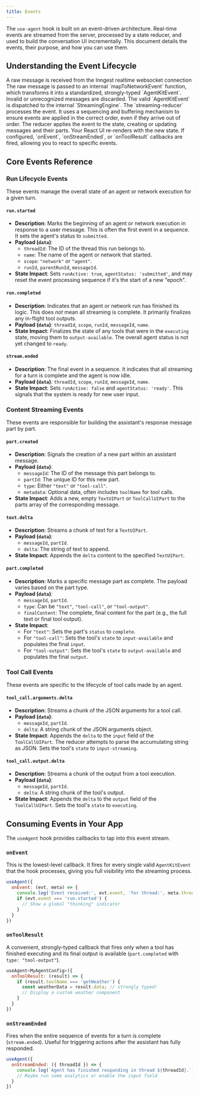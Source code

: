 ```yaml
---
title: Events
---
```


The `use-agent` hook is built on an event-driven architecture. Real-time events are streamed from the server, processed by a state reducer, and used to build the conversation UI incrementally. This document details the events, their purpose, and how you can use them.

## Understanding the Event Lifecycle

<Steps>
  <Step title="Raw Event Streaming">
    A raw message is received from the Inngest realtime websocket connection
  </Step>
  <Step title="Mapping">
    The raw message is passed to an internal `mapToNetworkEvent` function, which transforms it into a standardized, strongly-typed `AgentKitEvent`. Invalid or unrecognized messages are discarded.
  </Step>
  <Step title="Dispatch">
    The valid `AgentKitEvent` is dispatched to the internal `StreamingEngine`.
  </Step>
  <Step title="Reduction">
    The `streaming-reducer` processes the event. It uses a sequencing and buffering mechanism to ensure events are applied in the correct order, even if they arrive out of order.
  </Step>
  <Step title="State Update">
    The reducer applies the event to the state, creating or updating messages and their parts.
  </Step>
  <Step title="UI Render">
    Your React UI re-renders with the new state.
  </Step>
  <Step title="Callbacks">
    If configured, `onEvent`, `onStreamEnded`, or `onToolResult` callbacks are fired, allowing you to react to specific events.
  </Step>
</Steps>

## Core Events Reference

### Run Lifecycle Events

These events manage the overall state of an agent or network execution for a given turn.

#### `run.started`

-   **Description**: Marks the beginning of an agent or network execution in response to a user message. This is often the first event in a sequence. It sets the agent's status to `submitted`.
-   **Payload (`data`)**:
    -   `threadId`: The ID of the thread this run belongs to.
    -   `name`: The name of the agent or network that started.
    -   `scope`: `"network"` or `"agent"`.
    -   `runId`, `parentRunId`, `messageId`.
-   **State Impact**: Sets `runActive: true`, `agentStatus: 'submitted'`, and may reset the event processing sequence if it's the start of a new "epoch".

#### `run.completed`

-   **Description**: Indicates that an agent or network run has finished its logic. This does *not* mean all streaming is complete. It primarily finalizes any in-flight tool outputs.
-   **Payload (`data`)**: `threadId`, `scope`, `runId`, `messageId`, `name`.
-   **State Impact**: Finalizes the state of any tools that were in the `executing` state, moving them to `output-available`. The overall agent status is not yet changed to `ready`.

#### `stream.ended`

-   **Description**: The final event in a sequence. It indicates that all streaming for a turn is complete and the agent is now idle.
-   **Payload (`data`)**: `threadId`, `scope`, `runId`, `messageId`, `name`.
-   **State Impact**: Sets `runActive: false` and `agentStatus: 'ready'`. This signals that the system is ready for new user input.

### Content Streaming Events

These events are responsible for building the assistant's response message part by part.

#### `part.created`

-   **Description**: Signals the creation of a new part within an assistant message.
-   **Payload (`data`)**:
    -   `messageId`: The ID of the message this part belongs to.
    -   `partId`: The unique ID for this new part.
    -   `type`: Either `"text"` or `"tool-call"`.
    -   `metadata`: Optional data, often includes `toolName` for tool calls.
-   **State Impact**: Adds a new, empty `TextUIPart` or `ToolCallUIPart` to the parts array of the corresponding message.

#### `text.delta`

-   **Description**: Streams a chunk of text for a `TextUIPart`.
-   **Payload (`data`)**:
    -   `messageId`, `partId`.
    -   `delta`: The string of text to append.
-   **State Impact**: Appends the `delta` content to the specified `TextUIPart`.

#### `part.completed`

-   **Description**: Marks a specific message part as complete. The payload varies based on the part type.
-   **Payload (`data`)**:
    -   `messageId`, `partId`.
    -   `type`: Can be `"text"`, `"tool-call"`, or `"tool-output"`.
    -   `finalContent`: The complete, final content for the part (e.g., the full text or final tool output).
-   **State Impact**:
    -   For `"text"`: Sets the part's `status` to `complete`.
    -   For `"tool-call"`: Sets the tool's `state` to `input-available` and populates the final `input`.
    -   For `"tool-output"`: Sets the tool's `state` to `output-available` and populates the final `output`.

### Tool Call Events

These events are specific to the lifecycle of tool calls made by an agent.

#### `tool_call.arguments.delta`

-   **Description**: Streams a chunk of the JSON arguments for a tool call.
-   **Payload (`data`)**:
    -   `messageId`, `partId`.
    -   `delta`: A string chunk of the JSON arguments object.
-   **State Impact**: Appends the `delta` to the `input` field of the `ToolCallUIPart`. The reducer attempts to parse the accumulating string as JSON. Sets the tool's `state` to `input-streaming`.

#### `tool_call.output.delta`

-   **Description**: Streams a chunk of the output from a tool execution.
-   **Payload (`data`)**:
    -   `messageId`, `partId`.
    -   `delta`: A string chunk of the tool's output.
-   **State Impact**: Appends the `delta` to the `output` field of the `ToolCallUIPart`. Sets the tool's `state` to `executing`.

## Consuming Events in Your App

The `useAgent` hook provides callbacks to tap into this event stream.

### `onEvent`

This is the lowest-level callback. It fires for every single valid `AgentKitEvent` that the hook processes, giving you full visibility into the streaming process.

```jsx
useAgent({
  onEvent: (evt, meta) => {
    console.log('Event received:', evt.event, 'for thread:', meta.threadId);
    if (evt.event === 'run.started') {
      // Show a global "thinking" indicator
    }
  }
})
```

### `onToolResult`

A convenient, strongly-typed callback that fires only when a tool has finished executing and its final output is available (`part.completed` with `type: "tool-output"`).

```jsx
useAgent<MyAgentConfig>({
  onToolResult: (result) => {
    if (result.toolName === 'getWeather') {
      const weatherData = result.data; // strongly typed!
      // Display a custom weather component
    }
  }
})
```

### `onStreamEnded`

Fires when the entire sequence of events for a turn is complete (`stream.ended`). Useful for triggering actions after the assistant has fully responded.

```jsx
useAgent({
  onStreamEnded: ({ threadId }) => {
    console.log(`Agent has finished responding in thread ${threadId}.`);
    // Maybe run some analytics or enable the input field
  }
})
```

